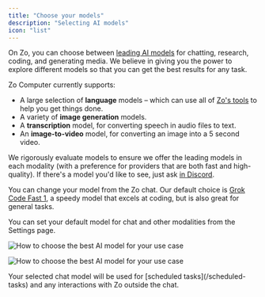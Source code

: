 ```yaml
---
title: "Choose your models"
description: "Selecting AI models"
icon: "list"
---
```


On Zo, you can choose between [leading AI models](https://www.zo.computer/models) for chatting, research, coding, and generating media. We believe in giving you the power to explore different models so that you can get the best results for any task.

Zo Computer currently supports:

- A large selection of **language** models – which can use all of [Zo's tools](https://www.zo.computer/tools) to help you get things done.
- A variety of **image generation** models.
- A **transcription** model, for converting speech in audio files to text.
- An **image-to-video** model, for converting an image into a 5 second video.

We rigorously evaluate models to ensure we offer the leading models in each modality (with a preference for providers that are both fast and high-quality). If there's a model you'd like to see, just ask [in Discord](https://discord.gg/2eZZ4NWE7G).

You can change your model from the Zo chat. Our default choice is [Grok Code Fast 1](https://www.zo.computer/models/grok_code_fast_1), a speedy model that excels at coding, but is also great for general tasks.

You can set your default model for chat and other modalities from the Settings page.

<Frame caption="Selecting models in settings">
  <img
    className="block dark:hidden"
    src="/screenshots/settings-model-light.png"
    alt="How to choose the best AI model for your use case"
  />

  <img
    className="hidden dark:block"
    src="/screenshots/settings-model-dark.png"
    alt="How to choose the best AI model for your use case"
  />
</Frame>

<Info>
  Your selected chat model will be used for [scheduled tasks](/scheduled-tasks) and any interactions with Zo outside the
  chat.
</Info>
